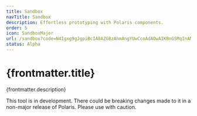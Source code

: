 ```yaml
---
title: Sandbox
navTitle: Sandbox
description: Effortless prototyping with Polaris components.
order: 5
icon: SandboxMajor
url: /sandbox?code=N4Igxg9gJgpiBcIA8AZGBzAhmAngYUwCcoAdAOwAIKBnGSMqInAMQggBcZCBBMdgSwhlqAXmABtYBXqcy7eBRIgAIv2oBbNdSUUAvgF1d5KgAdC-dU1YcuvAULFSZMOQqUBRAB4mIhdhQAlGB8-HV0jMgA%2BYwpUDGx8IigAOgAJGExYQhiqbHthMXEcqgpgYpLpIVl5RRAAFQ5MABsKAGVmmG0QABpyvV7KEsNigXYmmBEldvGumOjBqiQABQgfADcuPrz%2BDbEAM2baCIrcvh3Mdl8xPsWAIQBXdkvKKDUwJohqe8IYChMmzD8KI3EoANX4MAA7m0OtoFickAB6B5PITzE56PpCPAfWhiAAUAEoKCJIqVwsV0Qi7IIyCg1OwQfxOOpRBInFUXDUlABxQifagwmZhbqlSpyLluEAAORg-mmnTCw3hVERVMWiJW6y4VKRaCwuAIxDSGSyuv1CSNKVadHy6tidRgnnYeCqgLIOr6AE0IPdpJhKPdaDRYRQfiF2ILLjQYL8gXtfJZ8hRMAAjX3%2BHC%2BwjSIOXdRcaiATAIscRCxRU5haFAKEJpOZOOZMDR7mAABYpwXUUMQDY5gQF0WpnDSNsBj1NUW%2BCs4PrUdiYPZ7ZLFJGO52uuTuz2DPXxQ1JZI2s5omJxA2JY3H5OjcaTeqNFoKwW3H6YADWUAgkLISntSCCahszAGB6XnPofiA74QOlTAC0cGggXQe4AUIKVu3GJRRX%2Bb5mnQ2EwmOE5mRgVlChBMoVRODDOilAB5MtCC6AYMQqODfVcWoAFVWmUAASAAGZIBIErCQSob4milABiMSqKoXQWNYyjWJKGjqClIJ2G%2BYQ5NU3J1A47kQAAWh4-iACYAFYhJEvT9MkmT7IxRS%2BmVDEfgYLgAEkWQJEj1GJUlShBeh5zFdTRXY%2B45FFSS9BJCgAoAbhBH5tMISh8XE2JAOA0CGWSXzSJyqh%2BCgMR1OSS4UAgMAOlqyEuAIWgiSI-SKEksRJPa-TsBA6hqH4VN%2BCaZkcBQNMYCaMQAANwShIVOgoBMcz44B1N0WbetU7ExrAd8CSCskwogcZkg%2BdBsvAfb3xgGsAqwpKWUJHaTntVTzwSVoFwOj79K%2B3Afuwd8ipZFbRqaSINthXQ9wvYGDrB0j-s%2Bi0gd%2B0HivUaHorkOHEXRnBEaxllUYRQn92JzHyY1PLoIK%2BdkZxkFCVSqiKXhNUz0pi8rSPW1aXNKn%2BevWkKFvCYlGUDIzjWC57rDYJfEjHQvlTKB7nu-8wPYf7UEK7HIiWTAs0eag9UNsm%2BgNpmjYaBcn1DW4RzwMcyAnS27et%2BEvb1nmidFwXT13QPDzFutJfvaUbD-Vd1xdN0gR3DE6jbX51KViNBSIX5MHl0a03GWsyCaEd%2BD2CgzZzedfDjQVI-Tto21WCvZyo-4A1rHM234dB08IFdfcRBPNwXZPCF1XnLXD4PgTIeGZ%2BIeYehAdh04LagEHEEAPnq8Z4BcEB9G6EBIXK9et-gcRDCAA
status: Alpha
---
```


# {frontmatter.title}

<Lede>{frontmatter.description}</Lede>

<StatusBanner status={frontmatter.status.value}>
  This tool is in development. There could be breaking changes made to it in a
  non-major release of Polaris. Please use with caution.
</StatusBanner>
